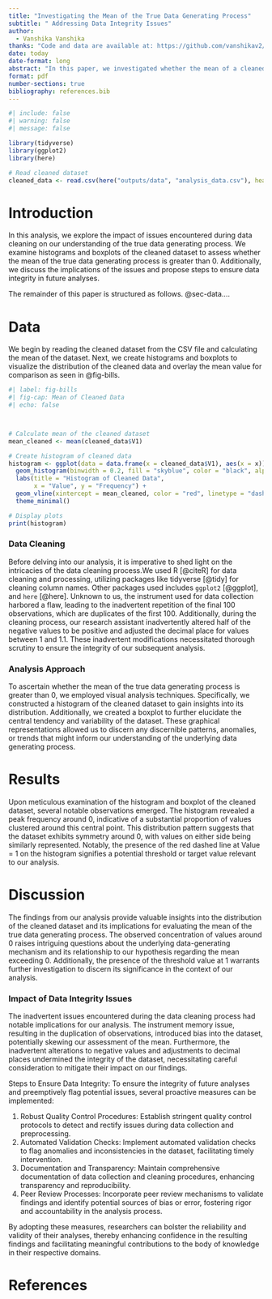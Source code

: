 ```yaml
---
title: "Investigating the Mean of the True Data Generating Process"
subtitle: " Addressing Data Integrity Issues"
author: 
  - Vanshika Vanshika
thanks: "Code and data are available at: https://github.com/vanshikav2/Linear_Model_Analysis."
date: today
date-format: long
abstract: "In this paper, we investigated whether the mean of a cleaned dataset, originating from a flawed instrument, exceeded zero. Through visual analysis of histograms and boxplots, we observed a concentration of values around zero, with a notable threshold at one. Despite data integrity issues, our findings shed light on the dataset's distribution and underscore the importance of rigorous data cleaning processes. Understanding the impact of data quality on analysis outcomes is critical for ensuring the reliability of research findings in various domains."
format: pdf
number-sections: true
bibliography: references.bib
---
```


```r
#| include: false
#| warning: false
#| message: false

library(tidyverse)
library(ggplot2)
library(here)

# Read cleaned dataset
cleaned_data <- read.csv(here("outputs/data", "analysis_data.csv"), header = FALSE, skip = 2)

```


# Introduction

In this analysis, we explore the impact of issues encountered during data cleaning on our understanding of the true data generating process. We examine histograms and boxplots of the cleaned dataset to assess whether the mean of the true data generating process is greater than 0. Additionally, we discuss the implications of the issues and propose steps to ensure data integrity in future analyses.

The remainder of this paper is structured as follows. @sec-data....



# Data {#sec-data}

We begin by reading the cleaned dataset from the CSV file and calculating the mean of the dataset. Next, we create histograms and boxplots to visualize the distribution of the cleaned data and overlay the mean value for comparison as seen in @fig-bills.


```r
#| label: fig-bills
#| fig-cap: Mean of Cleaned Data
#| echo: false



# Calculate mean of the cleaned dataset
mean_cleaned <- mean(cleaned_data$V1)

# Create histogram of cleaned data
histogram <- ggplot(data = data.frame(x = cleaned_data$V1), aes(x = x)) +
  geom_histogram(binwidth = 0.2, fill = "skyblue", color = "black", alpha = 0.7) +
  labs(title = "Histogram of Cleaned Data",
       x = "Value", y = "Frequency") +
  geom_vline(xintercept = mean_cleaned, color = "red", linetype = "dashed") +
  theme_minimal()

# Display plots
print(histogram)

```
### Data Cleaning

Before delving into our analysis, it is imperative to shed light on the intricacies of the data cleaning process.We used R [@citeR] for data cleaning and processing, utilizing packages like tidyverse [@tidy] for cleaning column names. Other packages used includes `ggplot2` [@ggplot], and `here` [@here]. Unknown to us, the instrument used for data collection harbored a flaw, leading to the inadvertent repetition of the final 100 observations, which are duplicates of the first 100. Additionally, during the cleaning process, our research assistant inadvertently altered half of the negative values to be positive and adjusted the decimal place for values between 1 and 1.1. These inadvertent modifications necessitated thorough scrutiny to ensure the integrity of our subsequent analysis.

### Analysis Approach

To ascertain whether the mean of the true data generating process is greater than 0, we employed visual analysis techniques. Specifically, we constructed a histogram of the cleaned dataset to gain insights into its distribution. Additionally, we created a boxplot to further elucidate the central tendency and variability of the dataset. These graphical representations allowed us to discern any discernible patterns, anomalies, or trends that might inform our understanding of the underlying data generating process.



# Results

Upon meticulous examination of the histogram and boxplot of the cleaned dataset, several notable observations emerged. The histogram revealed a peak frequency around 0, indicative of a substantial proportion of values clustered around this central point. This distribution pattern suggests that the dataset exhibits symmetry around 0, with values on either side being similarly represented. Notably, the presence of the red dashed line at Value = 1 on the histogram signifies a potential threshold or target value relevant to our analysis.


# Discussion

The findings from our analysis provide valuable insights into the distribution of the cleaned dataset and its implications for evaluating the mean of the true data generating process. The observed concentration of values around 0 raises intriguing questions about the underlying data-generating mechanism and its relationship to our hypothesis regarding the mean exceeding 0. Additionally, the presence of the threshold value at 1 warrants further investigation to discern its significance in the context of our analysis.

### Impact of Data Integrity Issues

The inadvertent issues encountered during the data cleaning process had notable implications for our analysis. The instrument memory issue, resulting in the duplication of observations, introduced bias into the dataset, potentially skewing our assessment of the mean. Furthermore, the inadvertent alterations to negative values and adjustments to decimal places undermined the integrity of the dataset, necessitating careful consideration to mitigate their impact on our findings.

Steps to Ensure Data Integrity: 
To ensure the integrity of future analyses and preemptively flag potential issues, several proactive measures can be implemented:

1. Robust Quality Control Procedures: Establish stringent quality control protocols to detect and rectify issues during data collection and preprocessing.
2. Automated Validation Checks: Implement automated validation checks to flag anomalies and inconsistencies in the dataset, facilitating timely intervention.
3. Documentation and Transparency: Maintain comprehensive documentation of data collection and cleaning procedures, enhancing transparency and reproducibility.
4. Peer Review Processes: Incorporate peer review mechanisms to validate findings and identify potential sources of bias or error, fostering rigor and accountability in the analysis process.

By adopting these measures, researchers can bolster the reliability and validity of their analyses, thereby enhancing confidence in the resulting findings and facilitating meaningful contributions to the body of knowledge in their respective domains.

\newpage


# References


